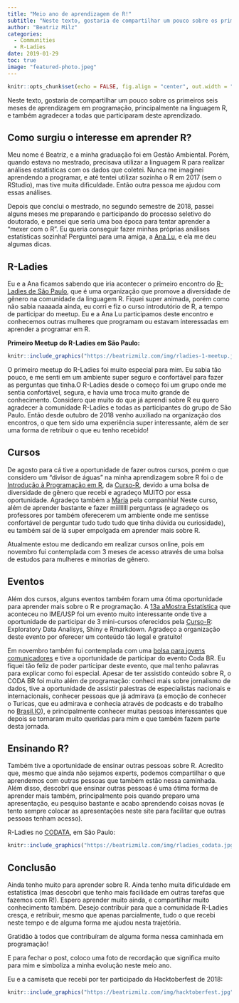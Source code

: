 ```yaml
---
title: "Meio ano de aprendizagem de R!"
subtitle: "Neste texto, gostaria de compartilhar um pouco sobre os primeiros seis meses de aprendizagem em programação, principalmente na linguagem R."
author: "Beatriz Milz"
categories:
  - Communities
  - R-Ladies
date: 2019-01-29
toc: true
image: "featured-photo.jpeg"
---
```


```r
knitr::opts_chunk$set(echo = FALSE, fig.align = "center", out.width = "100%")
```

Neste texto, gostaria de compartilhar um pouco sobre os primeiros seis meses de aprendizagem em programação, principalmente na linguagem R, e também agradecer a todas que participaram deste aprendizado.

## Como surgiu o interesse em aprender R?

Meu nome é Beatriz, e a minha graduação foi em Gestão Ambiental.
Porém, quando estava no mestrado, precisava utilizar a linguagem R para realizar análises estatísticas com os dados que coletei.
Nunca me imaginei aprendendo a programar, e até tentei utilizar sozinha o R em 2017 (sem o RStudio), mas tive muita dificuldade.
Então outra pessoa me ajudou com essas análises.

Depois que conclui o mestrado, no segundo semestre de 2018, passei alguns meses me preparando e participando do processo seletivo do doutorado, e pensei que seria uma boa época para tentar aprender a "mexer com o R".
Eu queria conseguir fazer minhas próprias análises estatísticas sozinha!
Perguntei para uma amiga, a [Ana Lu](https://github.com/analuspi), e ela me deu algumas dicas.

## R-Ladies

Eu e a Ana ficamos sabendo que iria acontecer o primeiro encontro do [R-Ladies de São Paulo](https://www.meetup.com/R-Ladies-Sao-Paulo), que é uma organização que promove a diversidade de gênero na comunidade da linguagem R.
Fiquei super animada, porém como não sabia naaaada ainda, eu corri e fiz o curso introdutório de R, a tempo de participar do meetup.
Eu e a Ana Lu participamos deste encontro e conhecemos outras mulheres que programam ou estavam interessadas em aprender a programar em R.

**Primeiro Meetup do R-Ladies em São Paulo:**

```r
knitr::include_graphics("https://beatrizmilz.com/img/rladies-1-meetup.jpeg")
```

O primeiro meetup do R-Ladies foi muito especial para mim.
Eu sabia tão pouco, e me senti em um ambiente super seguro e confortável para fazer as perguntas que tinha.O R-Ladies desde o começo foi um grupo onde me sentia confortável, segura, e havia uma troca muito grande de conhecimento.
Considero que muito do que já aprendi sobre R eu quero agradecer à comunidade R-Ladies e todas as participantes do grupo de São Paulo.
Então desde outubro de 2018 venho auxiliado na organização dos encontros, o que tem sido uma experiência super interessante, além de ser uma forma de retribuir o que eu tenho recebido!

## Cursos

De agosto para cá tive a oportunidade de fazer outros cursos, porém o que considero um "divisor de águas" na minha aprendizagem sobre R foi o de [Introdução à Programação em R](https://www.curso-r.com/cursos/intro-r/), da [Curso-R](https://www.curso-r.com/), devido a uma bolsa de diversidade de gênero que recebi e agradeço MUITO por essa oportunidade.
Agradeço também a [Maria](https://github.com/MaryMS/) pela companhia!
Neste curso, além de aprender bastante e fazer miillllll perguntass (e agradeço os professores por também oferecerem um ambiente onde me sentisse confortável de perguntar tudo tudo tudo que tinha dúvida ou curiosidade), eu também saí de lá super empolgada em aprender mais sobre R.

Atualmente estou me dedicando em realizar cursos online, pois em novembro fui contemplada com 3 meses de acesso através de uma bolsa de estudos para mulheres e minorias de gênero.

## Eventos

Além dos cursos, alguns eventos também foram uma ótima oportunidade para aprender mais sobre o R e programação.
A [13a aMostra Estatística](https://www.ime.usp.br/~amostra/) que aconteceu no IME/USP foi um evento muito interessante onde tive a oportunidade de participar de 3 mini-cursos oferecidos pela [Curso-R](https://www.curso-r.com/): Exploratory Data Analisys, Shiny e Rmarkdown.
Agradeço a organização deste evento por oferecer um conteúdo tão legal e gratuito!

Em novembro também fui contemplada com uma [bolsa para jovens comunicadores](https://escoladedados.org/2018/10/confira-a-lista-dos-selecionados-para-as-bolsas-de-jovens-comunicadores-do-coda-br/) e tive a oportunidade de participar do evento Coda BR. Eu fiquei tão feliz de poder participar deste evento, que mal tenho palavras para explicar como foi especial.
Apesar de ter assistido conteúdo sobre R, o CODA BR foi muito além de programação: conheci mais sobre jornalismo de dados, tive a oportunidade de assistir palestras de especialistas nacionais e internacionais, conhecer pessoas que já admirava (a emoção de conhecer o Turicas, que eu admirava e conhecia através de podcasts e do trabalho no [Brasil.IO](https://brasil.io/home)), e principalmente conhecer muitas pessoas interessantes que depois se tornaram muito queridas para mim e que também fazem parte desta jornada.

## Ensinando R?

Também tive a oportunidade de ensinar outras pessoas sobre R.
Acredito que, mesmo que ainda não sejamos experts, podemos compartilhar o que aprendemos com outras pessoas que também estão nessa caminhada.
Além disso, descobri que ensinar outras pessoas é uma ótima forma de aprender mais também, principalmente pois quando preparo uma apresentação, eu pesquiso bastante e acabo aprendendo coisas novas (e tento sempre colocar as apresentações neste site para facilitar que outras pessoas tenham acesso).

R-Ladies no [CODATA](http://www.ictp-saifr.org/2018-codata-rda-school-of-research-data-science/), em São Paulo:

```r
knitr::include_graphics("https://beatrizmilz.com/img/rladies_codata.jpg") 
```

## Conclusão

Ainda tenho muito para aprender sobre R.
Ainda tenho muita dificuldade em estatística (mas descobri que tenho mais facilidade em outras tarefas que fazemos com R!).
Espero aprender muito ainda, e compartilhar muito conhecimento também.
Desejo contribuir para que a comunidade R-Ladies cresça, e retribuir, mesmo que apenas parcialmente, tudo o que recebi neste tempo e de alguma forma me ajudou nesta trajetória.

Gratidão à todos que contribuíram de alguma forma nessa caminhada em programação!

E para fechar o post, coloco uma foto de recordação que significa muito para mim e simboliza a minha evolução neste meio ano.

Eu e a camiseta que recebi por ter participado da Hacktoberfest de 2018:

```r
knitr::include_graphics("https://beatrizmilz.com/img/hacktoberfest.jpg")
```

